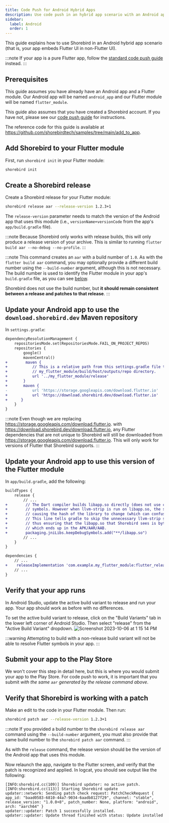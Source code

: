```yaml
---
title: Code Push for Android Hybrid Apps
description: Use code push in an hybrid app scenario with an Android app
sidebar:
  label: Android
  order: 1
---
```


This guide explains how to use Shorebird in an Android hybrid app scenario (that is, your app embeds Flutter UI in non-Flutter UI).

:::note
If your app is a pure Flutter app, follow the [standard code push guide](/code-push/initialize) instead.
:::

## Prerequisites

This guide assumes you have already have an Android app and a Flutter module. Our Android app will be named `android_app` and our Flutter module will be named `flutter_module`.

This guide also assumes that you have created a Shorebird account. If you have not, please see our [code push guide](/code-push/initialize) for instructions.

The reference code for this guide is available at https://github.com/shorebirdtech/samples/tree/main/add_to_app.

## Add Shorebird to your Flutter module

First, run `shorebird init` in your Flutter module:

```sh
shorebird init
```

## Create a Shorebird release

Create a Shorebird release for your Flutter module:

```sh
shorebird release aar --release-version 1.2.3+1
```

The `release-version` parameter needs to match the version of the Android app
that uses this module (i.e., `versionName+versionCode` from the app's
`app/build.gradle` file).

:::note
Because Shorebird only works with release builds, this will only produce a
release version of your archive. This is similar to running
`flutter build aar --no-debug --no-profile`.
:::

:::note
This command creates an `aar` with a build number of `1.0`. As with the
`flutter build aar` command, you may optionally provide a different build number
using the `--build-number` argument, although this is not necessary. The build
number is used to identify the Flutter module in your app's `build.gradle` file,
as you can see
[below](#update-your-android-app-to-use-this-version-of-the-flutter-module).

Shorebird does not use the build number, but **it should remain consistent
between a release and patches to that release**.
:::

## Update your Android app to use the `download.shorebird.dev` Maven repository

In `settings.gradle`:

```diff
dependencyResolutionManagement {
    repositoriesMode.set(RepositoriesMode.FAIL_ON_PROJECT_REPOS)
    repositories {
        google()
        mavenCentral()
+        maven {
+           // This is a relative path from this settings.gradle file to the
+           // my_flutter_module/build/host/outputs/repo directory.
+           url '../my_flutter_module/release'
+       }
+       maven {
-           url 'https://storage.googleapis.com/download.flutter.io'
+           url 'https://download.shorebird.dev/download.flutter.io'
+      }
    }
}
```

:::note
Even though we are replacing https://storage.googleapis.com/download.flutter.io.
with https://download.shorebird.dev/download.flutter.io, any Flutter
dependencies that are not unique to Shorebird will still be downloaded from
https://storage.googleapis.com/download.flutter.io. This will only work for
versions of Flutter that Shorebird supports.
:::

## Update your Android app to use this version of the Flutter module

In `app/build.gradle`, add the following:

```diff
buildTypes {
    release {
        // ...
+        // The Dart compiler builds libapp.so directly (does not use clang),and already strips
+        // symbols. However when llvm-strip is run on libapp.so, the symbols are re-sorted
+        // causing the hash of the library to change (which can confuse Shorebird tools).
+        // This line tells gradle to skip the unnecessary llvm-strip step for libapp.so
+        // thus ensuring that the libapp.so that Shorebird sees is byte-identical to the one
+        // which ends up in the APK/AAR/AAB.
+        packaging.jniLibs.keepDebugSymbols.add("**/libapp.so")
        // ...
    }
}

dependencies {
    // ...
+    releaseImplementation 'com.example.my_flutter_module:flutter_release:1.0'
    // ...
}
```

## Verify that your app runs

In Android Studio, update the active build variant to release and run your app.
Your app should work as before with no differences.

To set the active build variant to release, click on the "Build Variants" tab in
the lower left corner of Android Studio. Then select "release" from the
"Active Build Variant" dropdown.
![Screenshot 2023-10-06 at 1 15 14 PM](https://github.com/shorebirdtech/docs/assets/581764/91b68c2c-7cee-44f1-a78a-eec443c353a3)

:::warning
Attempting to build with a non-release build variant will not be able to resolve
Flutter symbols in your app.
:::

## Submit your app to the Play Store

We won't cover this step in detail here, but this is where you would submit your
app to the Play Store. For code push to work, it is important that you submit
_with the same `aar` generated by the release command above_.

## Verify that Shorebird is working with a patch

Make an edit to the code in your Flutter module. Then run:

```sh
shorebird patch aar --release-version 1.2.3+1
```

:::note
If you provided a build number to the `shorebird release aar` command using the
`--build-number` argument, you must also provide that same build number to the
`shorebird patch aar` command.
:::

As with the `release` command, the release version should be the version of the
Android app that uses this module.

Now relaunch the app, navigate to the Flutter screen, and verify that the patch
is recognized and applied. In logcat, you should see output like the following:

```
[INFO:shorebird.cc(109)] Shorebird updater: no active patch.
[INFO:shorebird.cc(113)] Starting Shorebird update
updater::network: Sending patch check request: PatchCheckRequest { app_id: "baad0583-6810-44a7-9034-6aadb8127f29", channel: "stable", release_version: "1.0.0+8", patch_number: None, platform: "android", arch: "aarch64" }
updater::updater: Patch 1 successfully installed.
updater::updater: Update thread finished with status: Update installed
```
